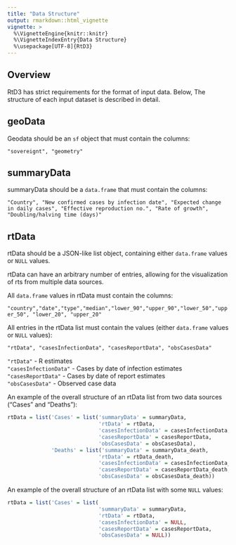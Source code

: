 ```yaml
---
title: "Data Structure"
output: rmarkdown::html_vignette
vignette: >
  %\VignetteEngine{knitr::knitr}
  %\VignetteIndexEntry{Data Structure}
  %\usepackage[UTF-8]{RtD3}
---
```


## Overview  

RtD3 has strict requirements for the format of input data. Below, The structure of each input dataset is described in detail.  


## geoData  
Geodata should be an `sf` object that must contain the columns:  
  
`"sovereignt", "geometry"`  
  
## summaryData  
  
summaryData should be a `data.frame` that must contain the columns:  
  
`"Country", "New confirmed cases by infection date", "Expected change in daily cases", "Effective reproduction no.", "Rate of growth", "Doubling/halving time (days)"`  
  
## rtData
  
rtData should be a JSON-like list object, containing either `data.frame` values or `NULL` values.  
  
rtData can have an arbitrary number of entries, allowing for the visualization of rts from multiple data sources.   
  
All `data.frame` values in rtData must contain the columns:  
  
`"country","date","type","median","lower_90","upper_90","lower_50","upper_50", "lower_20", "upper_20"` 

All entries in the rtData list must contain the values (either `data.frame` values or `NULL` values):  
   
`"rtData", "casesInfectionData", "casesReportData", "obsCasesData"`  
  
`"rtData"` - R estimates  
`"casesInfectionData"` - Cases by date of infection estimates  
`"casesReportData"` - Cases by date of report estimates  
`"obsCasesData"` - Observed case data  

An example of the overall structure of an rtData list from two data sources ("Cases" and "Deaths"):

``` r

rtData = list('Cases' = list('summaryData' = summaryData,
                             'rtData' = rtData, 
                             'casesInfectionData' = casesInfectionData, 
                             'casesReportData' = casesReportData, 
                             'obsCasesData' = obsCasesData),
              'Deaths' = list('summaryData' = summaryData_death,
                             'rtData' = rtData_death, 
                             'casesInfectionData' = casesInfectionData_death, 
                             'casesReportData' = casesReportData_death, 
                             'obsCasesData' = obsCasesData_death))

```

An example of the overall structure of an rtData list with some `NULL` values:

``` r

rtData = list('Cases' = list(
                             'summaryData' = summaryData,
                             'rtData' = rtData, 
                             'casesInfectionData' = NULL, 
                             'casesReportData' = casesReportData, 
                             'obsCasesData' = NULL))

```



